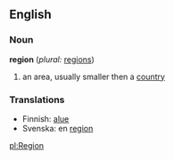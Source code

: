 ==English==

===Noun===
'''region'''  (''plural:'' [[regions]])
#an area, usually smaller then a [[country]]

===Translations===
*Finnish: [[alue]]
*Svenska: en [[region]]

[[pl:Region]]